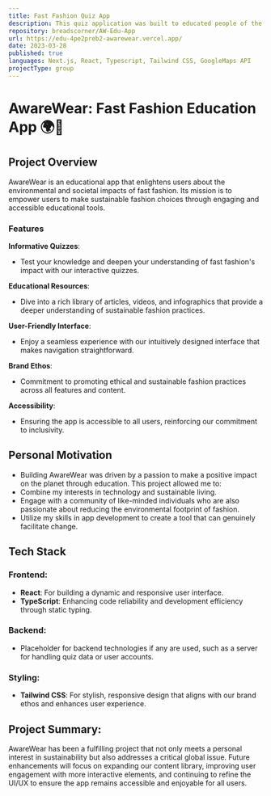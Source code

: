 ```yaml
---
title: Fast Fashion Quiz App
description: This quiz application was built to educated people of the harms of Fast Fashion using Next.js and Tailwind CSS.
repository: breadscorner/AW-Edu-App
url: https://edu-4pe2preb2-awarewear.vercel.app/
date: 2023-03-28
published: true
languages: Next.js, React, Typescript, Tailwind CSS, GoogleMaps API
projectType: group
---
```


# AwareWear: Fast Fashion Education App 🌍👗

## Project Overview

AwareWear is an educational app that enlightens users about the environmental and societal impacts of fast fashion. Its mission is to empower users to make sustainable fashion choices through engaging and accessible educational tools.

### Features

**Informative Quizzes**:
* Test your knowledge and deepen your understanding of fast fashion's impact with our interactive quizzes.

**Educational Resources**:
* Dive into a rich library of articles, videos, and infographics that provide a deeper understanding of sustainable fashion practices.

**User-Friendly Interface**:
* Enjoy a seamless experience with our intuitively designed interface that makes navigation straightforward.

**Brand Ethos**:
* Commitment to promoting ethical and sustainable fashion practices across all features and content.

**Accessibility**:
* Ensuring the app is accessible to all users, reinforcing our commitment to inclusivity.

## Personal Motivation

* Building AwareWear was driven by a passion to make a positive impact on the planet through education. This project allowed me to:
* Combine my interests in technology and sustainable living.
* Engage with a community of like-minded individuals who are also passionate about reducing the environmental footprint of fashion.
* Utilize my skills in app development to create a tool that can genuinely facilitate change.

## Tech Stack

### Frontend:
* **React**: For building a dynamic and responsive user interface.
* **TypeScript**: Enhancing code reliability and development efficiency through static typing.

### Backend:
* Placeholder for backend technologies if any are used, such as a server for handling quiz data or user accounts.

### Styling:
* **Tailwind CSS**: For stylish, responsive design that aligns with our brand ethos and enhances user experience.

## Project Summary:

AwareWear has been a fulfilling project that not only meets a personal interest in sustainability but also addresses a critical global issue. Future enhancements will focus on expanding our content library, improving user engagement with more interactive elements, and continuing to refine the UI/UX to ensure the app remains accessible and enjoyable for all users.
